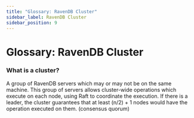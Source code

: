 ```yaml
---
title: "Glossary: RavenDB Cluster"
sidebar_label: RavenDB Cluster
sidebar_position: 9
---
```



# Glossary: RavenDB Cluster

### What is a cluster?
A group of RavenDB servers which may or may not be on the same machine. 
This group of servers allows cluster-wide operations which execute on each node, using Raft to coordinate the execution.
If there is a leader, the cluster guarantees that at least (n/2) + 1 nodes would have the operation executed on them. (consensus quorum)
